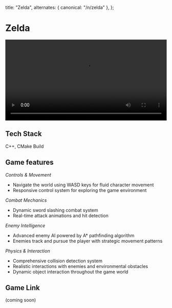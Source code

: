 
  title: "Zelda",
  alternates: { canonical: "/n/zelda" },
};

# Zelda

<AnimatedName />
<div style={{ maxWidth: "100%", marginBottom: "2rem" }}>
  <video autoPlay loop playsInline width="100%" style={{ maxWidth: "100%" }}>
    <source
      src="https://xkkrtgxdkuolnlfvcpey.supabase.co/storage/v1/object/public/videos//Screen%20Recording%202025-03-11%20at%2011.19.14%20AM.mov"
      type="video/mp4"
    />
    Your browser does not support the video tag.
  </video>
</div>

## Tech Stack

C++, CMake Build

## Game features

_Controls & Movement_

- Navigate the world using WASD keys for fluid character movement
- Responsive control system for exploring the game environment

_Combat Mechanics_

- Dynamic sword slashing combat system
- Real-time attack animations and hit detection

_Enemy Intelligence_

- Advanced enemy AI powered by A\* pathfinding algorithm
- Enemies track and pursue the player with strategic movement patterns

_Physics & Interaction_

- Comprehensive collision detection system
- Realistic interactions with enemies and environmental obstacles
- Dynamic object interaction throughout the game world

## Game Link

(coming soon)
